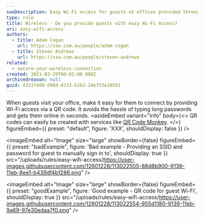 ```yaml
---
seoDescription: Easy Wi-Fi access for guests at offices provided through QR codes for seamless connectivity.
type: rule
title: Wireless - Do you provide guests with easy Wi-Fi Access?
uri: easy-wifi-access
authors:
  - title: Adam Cogan
    url: https://ssw.com.au/people/adam-cogan
  - title: Steven Andrews
    url: https://ssw.com.au/people/steven-andrews
related:
  - secure-your-wireless-connection
created: 2021-03-29T00:01:00.000Z
archivedreason: null
guid: 4321f4d9-d98d-4733-b262-14ef53e10591
---
```


When guests visit your office, make it easy for them to connect by providing Wi-Fi access via a QR code. It avoids the hassle of typing long passwords and gets them online in seconds.
<asideEmbed
  variant="info"
  body={<>
    QR codes can easily be created with services like [QR Code Monkey](https://www.qrcode-monkey.com/#wifi).
  </>}
  figureEmbed={{
    preset: "default",
    figure: 'XXX',
    shouldDisplay: false
  }}
/>

<imageEmbed
  alt="Image"
  size="large"
  showBorder={false}
  figureEmbed={{
    preset: "badExample",
    figure: 'Bad example - Providing an SSID and password for guest to manually sign in to',
    shouldDisplay: true
  }}
  src="/uploads/rules/easy-wifi-access/https://user-images.githubusercontent.com/12601228/113022505-88d8b900-9139-11eb-8ee1-b439df4b1286.png"
/>

<imageEmbed
  alt="Image"
  size="large"
  showBorder={false}
  figureEmbed={{
    preset: "goodExample",
    figure: 'Good example - QR code for guest Wi-Fi',
    shouldDisplay: true
  }}
  src="/uploads/rules/easy-wifi-access/https://user-images.githubusercontent.com/12601228/113022554-955d1180-9139-11eb-9a69-97e30edaa7f0.png"
/>